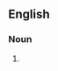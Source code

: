 {{also|TomToms|tom-toms}}

==English==

===Noun===
{{head|en|noun plural form}}

# {{plural of|tomtom|lang=en}}